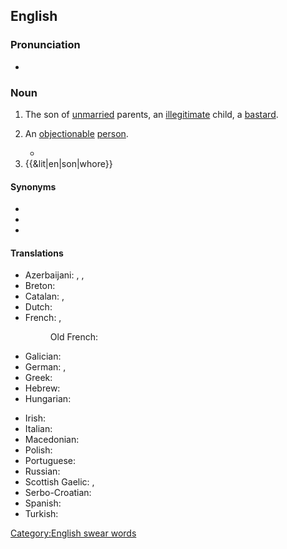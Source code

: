==English==

===Pronunciation===
* {{audio|en|En-au-son of a whore.ogg|Audio (AU)}}

===Noun===
{{en-noun|sons of whores}}

# The son of [[unmarried]] parents, an [[illegitimate]] child, a [[bastard]].
#: {{rfex|en}}
# {{lb|en|pejorative|slang}} An [[objectionable]] [[person]].
#* {{RQ:Orwell Down and Out|page=77|passage=Well, ''mon cher monsieur l'Anglais'', may I inform you that you are the '''son of a whore'''?}}
# {{&lit|en|son|whore}} {{gloss|the son of a [[prostitute]]}}

====Synonyms====
* {{l|en|bastard}}
* {{l|en|son of a bitch}}
* {{l|en|whoreson}}

====Translations====
{{trans-top|objectionable person}}
* Azerbaijani: {{t|az|anası qəhbə}}, {{t|az|qəhbənin balası}}, {{t|az|peysər}}
* Breton: {{t|br|mab c'hast|m}}
* Catalan: {{t|ca|fill de puta|m}}, {{t|ca|filla de puta|f}}
* Dutch: {{t+|nl|hoerenjong|m}}
* French: {{t+|fr|fils de pute|m}}, {{t+|fr|fils de putain|m}}
*: Old French: {{t|fro|fil a putain|m}}
* Galician: {{t|gl|fillo de puta|m}}
* German: {{t+|de|Hurensohn|m}}, {{t|de|Dirnensohn|m}}
* Greek: {{t|el|πουτάνας γιος|m}}
* Hebrew: {{t+|he|בן זונה|m|tr=ben zona}}
* Hungarian: {{t|hu|kurvafi}}
{{trans-mid}}
* Irish: {{t|ga|mac striapaí|m}}
* Italian: {{t+|it|figlio di puttana|m}}
* Macedonian: {{t|mk|курвин син|m}}
* Polish: {{t+|pl|sukinsyn|m}}
* Portuguese: {{t+|pt|filho da puta|m}}
* Russian: {{t+|ru|су́кин сы́н|m}}
* Scottish Gaelic: {{t|gd|mac na galla|m}}, {{t+|gd|mac strìopaich|m}}
* Serbo-Croatian: {{t|sh|kučkin sin|m}}
* Spanish: {{t+|es|hijo de puta|m}}
* Turkish: {{t+|tr|orospu çocuğu}}
{{trans-bottom}}

[[Category:English swear words]]
